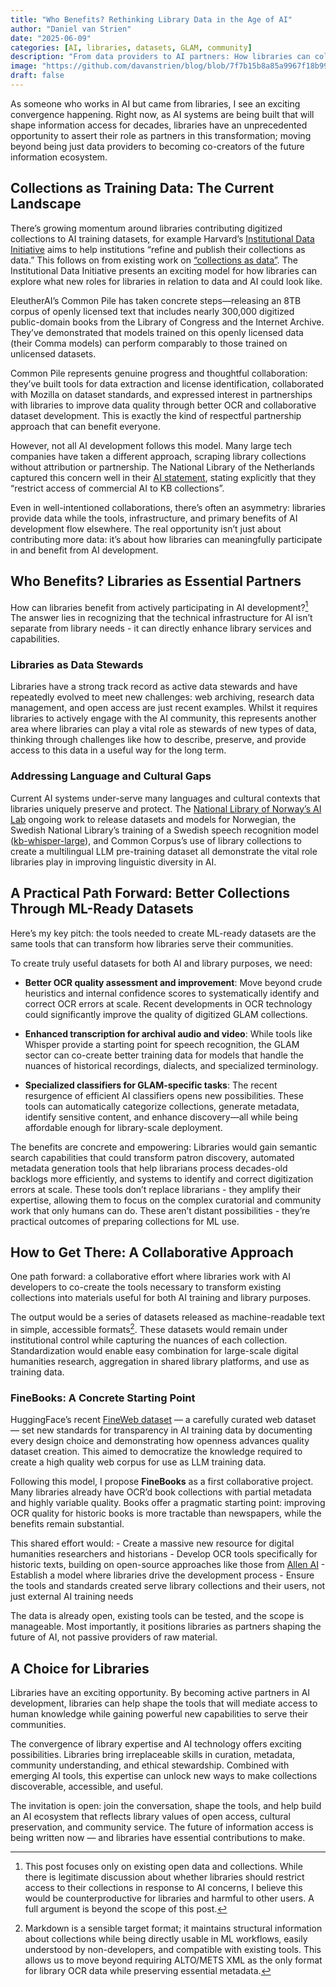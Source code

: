 ```yaml
---
title: "Who Benefits? Rethinking Library Data in the Age of AI"
author: "Daniel van Strien"
date: "2025-06-09"
categories: [AI, libraries, datasets, GLAM, community]
description: "From data providers to AI partners: How libraries can collaborate with developers to build tools that improve collections, enhance discovery, and serve communities while contributing to responsible AI development."
image: "https://github.com/davanstrien/blog/blob/7f7b15b8a85a9967f18b994b7c80f1cbbcfedbb0/posts/2025/who-benefits-rethinking-library-data-ai/assets/finebooks-illusration.png?raw=true"
draft: false
---
```


As someone who works in AI but came from libraries, I see an exciting convergence happening. Right now, as AI systems are being built that will shape information access for decades, libraries have an unprecedented opportunity to assert their role as partners in this transformation; moving beyond being just data providers to becoming co-creators of the future information ecosystem.

## Collections as Training Data: The Current Landscape

There's growing momentum around libraries contributing digitized collections to AI training datasets, for example Harvard's [Institutional Data Initiative](https://institutionaldatainitiative.org/) aims to help institutions "refine and publish their collections as data." This follows on from existing work on ["collections as data"](https://collectionsasdata.github.io/). The Institutional Data Initiative presents an exciting model for how libraries can explore what new roles for libraries in relation to data and AI could look like.

EleutherAI's Common Pile has taken concrete steps—releasing an 8TB corpus of openly licensed text that includes nearly 300,000 digitized public-domain books from the Library of Congress and the Internet Archive. They've demonstrated that models trained on this openly licensed data (their Comma models) can perform comparably to those trained on unlicensed datasets.

Common Pile represents genuine progress and thoughtful collaboration: they've built tools for data extraction and license identification, collaborated with Mozilla on dataset standards, and expressed interest in partnerships with libraries to improve data quality through better OCR and collaborative dataset development. This is exactly the kind of respectful partnership approach that can benefit everyone.

However, not all AI development follows this model. Many large tech companies have taken a different approach, scraping library collections without attribution or partnership. The National Library of the Netherlands captured this concern well in their [AI statement](https://www.kb.nl/en/ai-statement), stating explicitly that they "restrict access of commercial AI to KB collections".

Even in well-intentioned collaborations, there's often an asymmetry: libraries provide data while the tools, infrastructure, and primary benefits of AI development flow elsewhere. The real opportunity isn't just about contributing more data: it's about how libraries can meaningfully participate in and benefit from AI development.

## Who Benefits? Libraries as Essential Partners

How can libraries benefit from actively participating in AI development?[^scope] The answer lies in recognizing that the technical infrastructure for AI isn't separate from library needs - it can directly enhance library services and capabilities.

### Libraries as Data Stewards

Libraries have a strong track record as active data stewards and have repeatedly evolved to meet new challenges: web archiving, research data management, and open access are just recent examples. Whilst it requires libraries to actively engage with the AI community, this represents another area where libraries can play a vital role as stewards of new types of data, thinking through challenges like how to describe, preserve, and provide access to this data in a useful way for the long term.

### Addressing Language and Cultural Gaps

Current AI systems under-serve many languages and cultural contexts that libraries uniquely preserve and protect. The [National Library of Norway's AI Lab](https://huggingface.co/NbAiLab) ongoing work to release datasets and models for Norwegian, the Swedish National Library's training of a Swedish speech recognition model ([kb-whisper-large](https://huggingface.co/KBLab/kb-whisper-large)), and Common Corpus's use of library collections to create a multilingual LLM pre-training dataset all demonstrate the vital role libraries play in improving linguistic diversity in AI.

## A Practical Path Forward: Better Collections Through ML-Ready Datasets

Here's my key pitch: the tools needed to create ML-ready datasets are the same tools that can transform how libraries serve their communities. 

To create truly useful datasets for both AI and library purposes, we need:

- **Better OCR quality assessment and improvement**: Move beyond crude heuristics and internal confidence scores to systematically identify and correct OCR errors at scale. Recent developments in OCR technology could significantly improve the quality of digitized GLAM collections.

- **Enhanced transcription for archival audio and video**: While tools like Whisper provide a starting point for speech recognition, the GLAM sector can co-create better training data for models that handle the nuances of historical recordings, dialects, and specialized terminology.

- **Specialized classifiers for GLAM-specific tasks**: The recent resurgence of efficient AI classifiers opens new possibilities. These tools can automatically categorize collections, generate metadata, identify sensitive content, and enhance discovery—all while being affordable enough for library-scale deployment.

The benefits are concrete and empowering: Libraries would gain semantic search capabilities that could transform patron discovery, automated metadata generation tools that help librarians process decades-old backlogs more efficiently, and systems to identify and correct digitization errors at scale. These tools don't replace librarians - they amplify their expertise, allowing them to focus on the complex curatorial and community work that only humans can do. These aren't distant possibilities - they're practical outcomes of preparing collections for ML use.

## How to Get There: A Collaborative Approach

One path forward: a collaborative effort where libraries work with AI developers to co-create the tools necessary to transform existing collections into materials useful for both AI training and library purposes.

The output would be a series of datasets released as machine-readable text in simple, accessible formats[^markdown]. These datasets would remain under institutional control while capturing the nuances of each collection. Standardization would enable easy combination for large-scale digital humanities research, aggregation in shared library platforms, and use as training data.

### FineBooks: A Concrete Starting Point

HuggingFace's recent [FineWeb dataset](https://huggingface.co/spaces/HuggingFaceFW/blogpost-fineweb-v1) — a carefully curated web dataset — set new standards for transparency in AI training data by documenting every design choice and demonstrating how openness advances quality dataset creation. This aimed to democratize the knowledge required to create a high quality web corpus for use as LLM training data.

Following this model, I propose **FineBooks** as a first collaborative project. Many libraries already have OCR'd book collections with partial metadata and highly variable quality. Books offer a pragmatic starting point: improving OCR quality for historic books is more tractable than newspapers, while the benefits remain substantial. 

This shared effort would:
- Create a massive new resource for digital humanities researchers and historians
- Develop OCR tools specifically for historic texts, building on open-source approaches like those from [Allen AI](https://github.com/allenai/olmocr)
- Establish a model where libraries drive the development process
- Ensure the tools and standards created serve library collections and their users, not just external AI training needs

The data is already open, existing tools can be tested, and the scope is manageable. Most importantly, it positions libraries as partners shaping the future of AI, not passive providers of raw material.

## A Choice for Libraries

Libraries have an exciting opportunity. By becoming active partners in AI development, libraries can help shape the tools that will mediate access to human knowledge while gaining powerful new capabilities to serve their communities.

The convergence of library expertise and AI technology offers exciting possibilities. Libraries bring irreplaceable skills in curation, metadata, community understanding, and ethical stewardship. Combined with emerging AI tools, this expertise can unlock new ways to make collections discoverable, accessible, and useful.

The invitation is open: join the conversation, shape the tools, and help build an AI ecosystem that reflects library values of open access, cultural preservation, and community service. The future of information access is being written now — and libraries have essential contributions to make.

[^scope]: This post focuses only on existing open data and collections. While there is legitimate discussion about whether libraries should restrict access to their collections in response to AI concerns, I believe this would be counterproductive for libraries and harmful to other users. A full argument is beyond the scope of this post.

[^markdown]: Markdown is a sensible target format; it maintains structural information about collections while being directly usable in ML workflows, easily understood by non-developers, and compatible with existing tools. This allows us to move beyond requiring ALTO/METS XML as the only format for library OCR data while preserving essential metadata.
